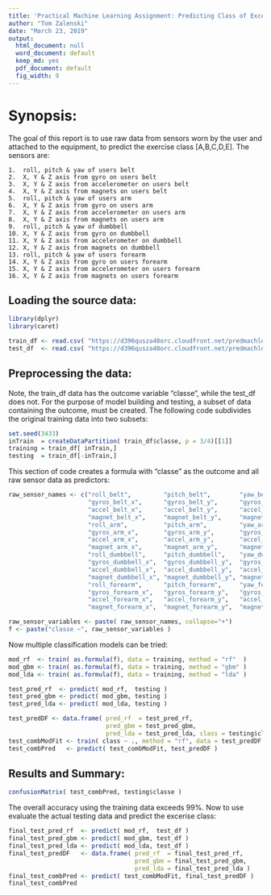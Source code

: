 ```yaml
---
title: 'Practical Machine Learning Assignment: Predicting Class of Excercise'
author: "Tom Zalenski"
date: "March 23, 2019"
output:
  html_document: null
  word_document: default
  keep_md: yes
  pdf_document: default
  fig_width: 9
---
```

    
# Synopsis:

The goal of this report is to use raw data from sensors worn by the user and attached to the equipment, to predict the exercise class [A,B,C,D,E].
The sensors are:

    1.  roll, pitch & yaw of users belt
    2.  X, Y & Z axis from gyro on users belt
    3.  X, Y & Z axis from accelerometer on users belt     
    4.  X, Y & Z axis from magnets on users belt
    5.  roll, pitch & yaw of users arm
    6.  X, Y & Z axis from gyro on users arm
    7.  X, Y & Z axis from accelerometer on users arm
    8.  X, Y & Z axis from magnets on users arm
    9.  roll, pitch & yaw of dumbbell
    10. X, Y & Z axis from gyro on dumbbell
    11. X, Y & Z axis from accelerometer on dumbbell
    12. X, Y & Z axis from magnets on dumbbell
    13. roll, pitch & yaw of users forearm
    14. X, Y & Z axis from gyro on users forearm
    15. X, Y & Z axis from accelerometer on users forearm
    16. X, Y & Z axis from magnets on users forearm


## Loading the source data:

```r
library(dplyr)
library(caret)

train_df <- read.csv( "https://d396qusza40orc.cloudfront.net/predmachlearn/pml-training.csv" )
test_df  <- read.csv( "https://d396qusza40orc.cloudfront.net/predmachlearn/pml-testing.csv" )
```

## Preprocessing the data:

Note, the train_df data has the outcome variable "classe", while the test_df does not.
For the purpose of model building and testing, a subset of data containing the outcome, must be created. 
The following code subdivides the original training data into two subsets:
 
```r
set.seed(3433)
inTrain  = createDataPartition( train_df$classe, p = 3/4)[[1]]
training = train_df[ inTrain,]
testing  = train_df[-inTrain,]
```

This section of code creates a formula with "classe" as the outcome and all raw sensor data as predictors:

```r
raw_sensor_names <- c("roll_belt",         "pitch_belt",        "yaw_belt",          
                      "gyros_belt_x",      "gyros_belt_y",      "gyros_belt_z",        
                      "accel_belt_x",      "accel_belt_y",      "accel_belt_z",     
                      "magnet_belt_x",     "magnet_belt_y",     "magnet_belt_z",      
                      "roll_arm",          "pitch_arm",         "yaw_arm",                           
                      "gyros_arm_x",       "gyros_arm_y",       "gyros_arm_z",       
                      "accel_arm_x",       "accel_arm_y",       "accel_arm_z",        
                      "magnet_arm_x",      "magnet_arm_y",      "magnet_arm_z",                 
                      "roll_dumbbell",     "pitch_dumbbell",    "yaw_dumbbell",        
                      "gyros_dumbbell_x",  "gyros_dumbbell_y",  "gyros_dumbbell_z",  
                      "accel_dumbbell_x",  "accel_dumbbell_y",  "accel_dumbbell_z", 
                      "magnet_dumbbell_x", "magnet_dumbbell_y", "magnet_dumbbell_z", 
                      "roll_forearm",      "pitch_forearm",     "yaw_forearm",                 
                      "gyros_forearm_x",   "gyros_forearm_y",   "gyros_forearm_z",   
                      "accel_forearm_x",   "accel_forearm_y",   "accel_forearm_z",           
                      "magnet_forearm_x",  "magnet_forearm_y",  "magnet_forearm_z" )

raw_sensor_variables <- paste( raw_sensor_names, collapse="+")
f <- paste("classe ~", raw_sensor_variables )
```

Now multiple classification models can be tried:

```r
mod_rf  <- train( as.formula(f), data = training, method = "rf"  )
mod_gbm <- train( as.formula(f), data = training, method = "gbm" )
mod_lda <- train( as.formula(f), data = training, method = "lda" )

test_pred_rf  <- predict( mod_rf,  testing )
test_pred_gbm <- predict( mod_gbm, testing )
test_pred_lda <- predict( mod_lda, testing )

test_predDF <- data.frame( pred_rf  = test_pred_rf,
                           pred_gbm = test_pred_gbm,
                           pred_lda = test_pred_lda, class = testing$classe )
test_combModFit <- train( class ~ ., method = "rf", data = test_predDF )
test_combPred   <- predict( test_combModFit, test_predDF )
```

## Results and Summary:

```r
confusionMatrix( test_combPred, testing$classe )
```

The overall accuracy using the training data exceeds 99%. Now to use evaluate the actual testing data and predict the excerise class:

```r
final_test_pred_rf  <- predict( mod_rf,  test_df )
final_test_pred_gbm <- predict( mod_gbm, test_df )
final_test_pred_lda <- predict( mod_lda, test_df )
final_test_predDF   <- data.frame( pred_rf  = final_test_pred_rf,
                                   pred_gbm = final_test_pred_gbm, 
                                   pred_lda = final_test_pred_lda )
final_test_combPred <- predict( test_combModFit, final_test_predDF )
final_test_combPred
```


